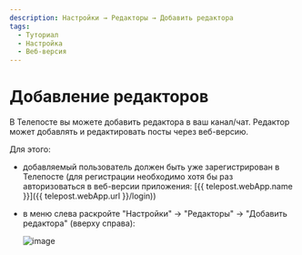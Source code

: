 ```yaml
---
description: Настройки → Редакторы → Добавить редактора
tags:
  - Туториал
  - Настройка
  - Веб-версия
---
```


# Добавление редакторов

В Телепосте вы можете добавить редактора в ваш канал/чат. Редактор может добавлять и редактировать посты через веб-версию.

Для этого:

* добавляемый пользователь должен быть уже зарегистрирован в Телепосте (для регистрации необходимо хотя бы раз авторизоваться в веб-версии приложения: [{{ telepost.webApp.name }}]({{ telepost.webApp.url }}/login))

* в меню слева раскройте "Настройки" → "Редакторы" → "Добавить редактора" (вверху справа):

  ![image](https://user-images.githubusercontent.com/24430718/108608579-e8280880-73d8-11eb-8c60-b0a0317869cd.png)
